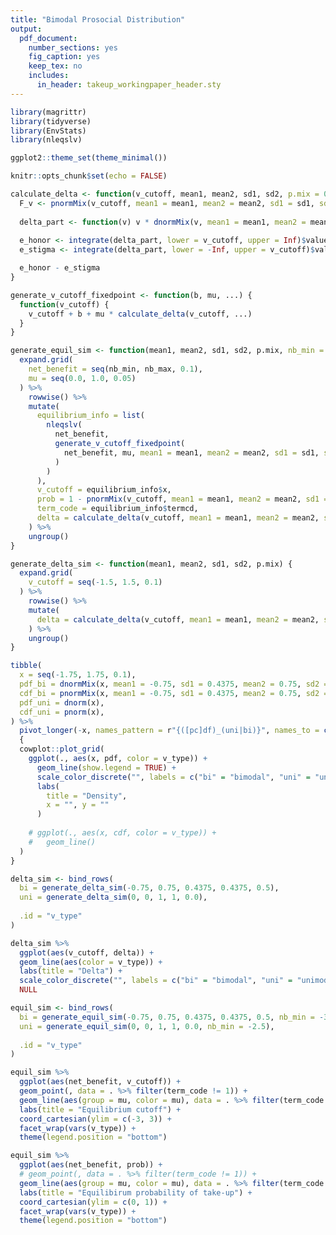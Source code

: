 ```yaml
---
title: "Bimodal Prosocial Distribution"
output: 
  pdf_document:
    number_sections: yes
    fig_caption: yes
    keep_tex: no
    includes:
      in_header: takeup_workingpaper_header.sty
---
```


```r
library(magrittr)
library(tidyverse)
library(EnvStats)
library(nleqslv)

ggplot2::theme_set(theme_minimal())

knitr::opts_chunk$set(echo = FALSE)
```

\begin{align*}
\Delta[v^*] = \int_{v^*}^\infty v \frac{f(v)}{1-F(v^*)}\,\textrm{d}v - \int_{-\infty}^{v^*} v \frac{f(v)}{F(v^*)}\,\textrm{d}v 
\end{align*}

```r
calculate_delta <- function(v_cutoff, mean1, mean2, sd1, sd2, p.mix = 0.5) {
  F_v <- pnormMix(v_cutoff, mean1 = mean1, mean2 = mean2, sd1 = sd1, sd2 = sd2, p.mix = p.mix) 
  
  delta_part <- function(v) v * dnormMix(v, mean1 = mean1, mean2 = mean2, sd1 = sd1, sd2 = sd2, p.mix = p.mix) 
  
  e_honor <- integrate(delta_part, lower = v_cutoff, upper = Inf)$value / (1 - F_v)
  e_stigma <- integrate(delta_part, lower = -Inf, upper = v_cutoff)$value / F_v 

  e_honor - e_stigma  
} 

generate_v_cutoff_fixedpoint <- function(b, mu, ...) {
  function(v_cutoff) {
    v_cutoff + b + mu * calculate_delta(v_cutoff, ...)
  }
}

generate_equil_sim <- function(mean1, mean2, sd1, sd2, p.mix, nb_min = -2, nb_max = 2) {
  expand.grid(
    net_benefit = seq(nb_min, nb_max, 0.1),
    mu = seq(0.0, 1.0, 0.05)
  ) %>%
    rowwise() %>% 
    mutate(
      equilibrium_info = list(
        nleqslv(
          net_benefit, 
          generate_v_cutoff_fixedpoint(
            net_benefit, mu, mean1 = mean1, mean2 = mean2, sd1 = sd1, sd2 = sd2, p.mix = p.mix
          )
        )
      ),
      v_cutoff = equilibrium_info$x,
      prob = 1 - pnormMix(v_cutoff, mean1 = mean1, mean2 = mean2, sd1 = sd1, sd2 = sd2, p.mix = p.mix),
      term_code = equilibrium_info$termcd,
      delta = calculate_delta(v_cutoff, mean1 = mean1, mean2 = mean2, sd1 = sd1, sd2 = sd2, p.mix = p.mix)
    ) %>% 
    ungroup()
}

generate_delta_sim <- function(mean1, mean2, sd1, sd2, p.mix) {
  expand.grid(
    v_cutoff = seq(-1.5, 1.5, 0.1)
  ) %>%
    rowwise() %>% 
    mutate(
      delta = calculate_delta(v_cutoff, mean1 = mean1, mean2 = mean2, sd1 = sd1, sd2 = sd2, p.mix = p.mix)
    ) %>% 
    ungroup()
}
```

```r
tibble(
  x = seq(-1.75, 1.75, 0.1),
  pdf_bi = dnormMix(x, mean1 = -0.75, sd1 = 0.4375, mean2 = 0.75, sd2 = 0.4375, p.mix = 0.5),
  cdf_bi = pnormMix(x, mean1 = -0.75, sd1 = 0.4375, mean2 = 0.75, sd2 = 0.4375, p.mix = 0.5),
  pdf_uni = dnorm(x),
  cdf_uni = pnorm(x),
) %>%
  pivot_longer(-x, names_pattern = r"{([pc]df)_(uni|bi)}", names_to = c(".value", "v_type")) %>% 
  {
  cowplot::plot_grid(
    ggplot(., aes(x, pdf, color = v_type)) +
      geom_line(show.legend = TRUE) +
      scale_color_discrete("", labels = c("bi" = "bimodal", "uni" = "unimodal")) +
      labs(
        title = "Density",
        x = "", y = ""
      )
    
    # ggplot(., aes(x, cdf, color = v_type)) +
    #   geom_line()
  )
} 
```

```r
delta_sim <- bind_rows(
  bi = generate_delta_sim(-0.75, 0.75, 0.4375, 0.4375, 0.5),
  uni = generate_delta_sim(0, 0, 1, 1, 0.0),
  
  .id = "v_type"
)

delta_sim %>% 
  ggplot(aes(v_cutoff, delta)) +
  geom_line(aes(color = v_type)) +
  labs(title = "Delta") +
  scale_color_discrete("", labels = c("bi" = "bimodal", "uni" = "unimodal")) +
  NULL
```

```r
equil_sim <- bind_rows(
  bi = generate_equil_sim(-0.75, 0.75, 0.4375, 0.4375, 0.5, nb_min = -3),
  uni = generate_equil_sim(0, 0, 1, 1, 0.0, nb_min = -2.5),
  
  .id = "v_type"
)

equil_sim %>% 
  ggplot(aes(net_benefit, v_cutoff)) +
  geom_point(, data = . %>% filter(term_code != 1)) +
  geom_line(aes(group = mu, color = mu), data = . %>% filter(term_code == 1)) +
  labs(title = "Equilibrium cutoff") +
  coord_cartesian(ylim = c(-3, 3)) +
  facet_wrap(vars(v_type)) +
  theme(legend.position = "bottom")

equil_sim %>% 
  ggplot(aes(net_benefit, prob)) +
  # geom_point(, data = . %>% filter(term_code != 1)) +
  geom_line(aes(group = mu, color = mu), data = . %>% filter(term_code == 1)) +
  labs(title = "Equilibirum probability of take-up") +
  coord_cartesian(ylim = c(0, 1)) +
  facet_wrap(vars(v_type)) +
  theme(legend.position = "bottom")

```

